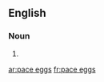 ==English==

===Noun===
{{head|en|noun plural form|head=[[pace]] [[eggs]]}}

# {{plural of|pace egg|lang=en}}

[[ar:pace eggs]]
[[fr:pace eggs]]